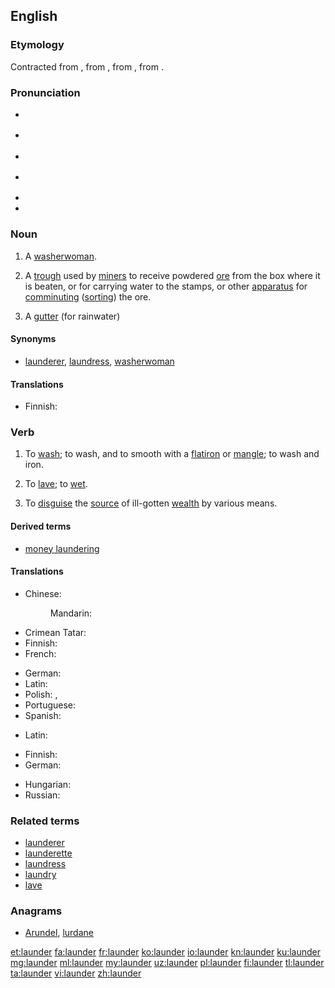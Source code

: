 {{was wotd|2007|October|5}}
==English==
{{wikipedia|dab=launder}}

===Etymology===
Contracted from {{etyl|enm|en}} {{term|lavender|lang=enm}}, from {{etyl|fro|en}} {{term|lavandiere|lang=fro}}, from {{etyl|LL.|en}} {{term|lavandena|lang=la}}, from {{etyl|la|en}} {{term/t|la|lavō||I wash}}.

===Pronunciation===
* {{a|RP}} {{IPA|/ˈlɔːndə/}}
* {{a|some accents}} {{IPA|/ˈlɑːndə(ɹ)/}}
* {{a|US}} {{IPA|/ˈlɔndɚ/}}
* {{a|cot-caught}} {{IPA|/ˈlɑndɚ/}}
* {{audio|en-us-launder.ogg|Audio (US)|lang=en}}
* {{rhymes|ɔːndə(ɹ)|ɑːndə(ɹ)}}

===Noun===
{{en-noun}}

# {{context|obsolete|lang=en}} A [[washerwoman]].
# {{context|mining|lang=en}} A [[trough]] used by [[miner]]s to receive powdered [[ore]] from the box where it is beaten, or for carrying water to the stamps, or other [[apparatus]] for [[comminuting]] ([[sorting]]) the ore.
# A [[gutter]] (for rainwater)

====Synonyms====
* {{sense|washerwoman}} [[launderer]], [[laundress]], [[washerwoman]]

====Translations====
{{trans-see|washerwoman}}

{{trans-top|trough used by miners}}
* Finnish: {{t+|fi|ränni}}
{{trans-mid}}
{{trans-bottom}}

===Verb===
{{en-verb}}

# To [[wash]]; to wash, and to smooth with a [[flatiron]] or [[mangle]]; to wash and iron.
# {{context|obsolete|lang=en}} To [[lave]]; to [[wet]].
# {{context|money|lang=en}} To [[disguise]] the [[source]] of ill-gotten [[wealth]] by various means.

====Derived terms====
* [[money laundering]]

====Translations====
{{trans-top|to wash and iron}}
* Chinese:
*: Mandarin: {{t+|cmn|洗|sc=Hani}}
* Crimean Tatar: {{t|crh|yuvmaq}}
* Finnish: {{t|fi|[[pyykätä]] [[ja]] [[silittää]]}}
* French: {{t+|fr|blanchir}}
{{trans-mid}}
* German: {{t+|de|waschen}}
* Latin: {{t|la|lavō}}
* Polish: {{t+|pl|prać}}, {{t|pl|uprać}}
* Portuguese: {{t+|pt|lavar}}
* Spanish: {{t+|es|lavar}}
{{trans-bottom}}

{{trans-top|to wet}}
* Latin: {{t|la|lavō}}
{{trans-mid}}
{{trans-bottom}}

{{trans-top|to disguise the source of}}
* Finnish: {{t+|fi|pestä}}
* German: {{t+|de|waschen}}
{{trans-mid}}
* Hungarian: {{t|hu|pézt mos}}
* Russian: {{t+|ru|отмывать|sc=Cyrl}}
{{trans-bottom}}

===Related terms===
* [[launderer]]
* [[launderette]]
* [[laundress]]
* [[laundry]]
* [[lave]]

===Anagrams===
* [[Arundel#English|Arundel]], [[lurdane#English|lurdane]]

[[et:launder]]
[[fa:launder]]
[[fr:launder]]
[[ko:launder]]
[[io:launder]]
[[kn:launder]]
[[ku:launder]]
[[mg:launder]]
[[ml:launder]]
[[my:launder]]
[[uz:launder]]
[[pl:launder]]
[[fi:launder]]
[[tl:launder]]
[[ta:launder]]
[[vi:launder]]
[[zh:launder]]